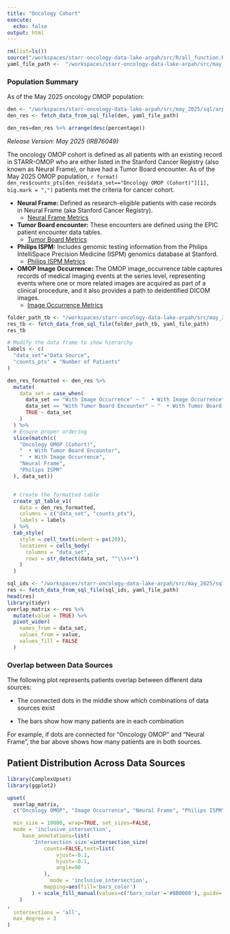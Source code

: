 ```yaml
---
title: "Oncology Cohort"
execute:
  echo: false
output: html
---
```


```r
rm(list=ls())
source("/workspaces/starr-oncology-data-lake-arpah/src/R/all_function.R", encoding = "UTF-8")
yaml_file_path <-  "/workspaces/starr-oncology-data-lake-arpah/src/may_2025/sql_params.yml"

```

### **Population Summary**
As of the May 2025 oncology OMOP population:

```r
den <- "/workspaces/starr-oncology-data-lake-arpah/src/may_2025/sql/arpah_cohort/arpah_denominators.sql"
den_res <- fetch_data_from_sql_file(den, yaml_file_path)

den_res=den_res %>% arrange(desc(percentage))
```


*Release Version: May 2025 (IRB76049)*

The oncology OMOP cohort is defined as all patients with an existing record in STARR-OMOP who are either listed in the Stanford Cancer Registry (also known as Neural Frame), or have had a Tumor Board encounter. As of the May 2025 OMOP population, `r format( den_res$counts_pts[den_res$data_set=="Oncology OMOP (Cohort)"][1], big.mark = ",")` patients met the criteria for cancer cohort.

  - **Neural Frame:** Defined as research-eligible patients with case records in Neural Frame (aka Stanford Cancer Registry).
    - [Neural Frame Metrics](neural_frame.qmd)

  - **Tumor Board encounter:** These encounters are defined using the EPIC patient encounter data tables.
    - [Tumor Board Metrics](tumor_board.qmd)

  - **Philips ISPM:** Includes genomic testing information from the Philips IntelliSpace Precision Medicine (ISPM) genomics database at Stanford.
    - [Philips ISPM Metrics](philips_metrics.qmd)

  - **OMOP Image Occurrence:** The OMOP image_occurrence table captures records of medical imaging events at the series level, representing events where one or more related images are acquired as part of a clinical procedure, and it also provides a path to deidentified DICOM images.
    - [Image Occurrence Metrics](image_occ.qmd)


```r
folder_path_tb <- "/workspaces/starr-oncology-data-lake-arpah/src/may_2025/sql/tumor_board/tumor_board_person_metrics.sql"
res_tb <- fetch_data_from_sql_file(folder_path_tb, yaml_file_path)
res_tb
```
```r
# Modify the data frame to show hierarchy
labels <- c(
  "data_set"="Data Source",
  "counts_pts" = "Number of Patients"
)

den_res_formatted <- den_res %>%
  mutate(
    data_set = case_when(
      data_set == "With Image Occurrence" ~ "  • With Image Occurrence",
      data_set == "With Tumor Board Encounter" ~ "  • With Tumor Board Encounter",
      TRUE ~ data_set
    )
  ) %>%
  # Ensure proper ordering
  slice(match(c(
    "Oncology OMOP (Cohort)",
    "  • With Tumor Board Encounter",
    "  • With Image Occurrence",
    "Neural Frame",
    "Philips ISPM"
  ), data_set))


  # Create the formatted table
  create_gt_table_v1(
    data = den_res_formatted,
    columns = c("data_set", "counts_pts"),
    labels = labels
  ) %>%
  tab_style(
    style = cell_text(indent = px(20)),
    locations = cells_body(
      columns = "data_set",
      rows = str_detect(data_set, "^\\s+•")
    )
  )
```

```r
sql_ids <- "/workspaces/starr-oncology-data-lake-arpah/src/may_2025/sql/arpah_cohort/arpah_overlap_metrics.sql"
res <- fetch_data_from_sql_file(sql_ids, yaml_file_path)
head(res)
library(tidyr)
overlap_matrix <- res %>%
  mutate(value = TRUE) %>%
  pivot_wider(
    names_from = data_set,
    values_from = value,
    values_fill = FALSE
  )
```


### Overlap between Data Sources

The following plot represents patients overlap between different data sources:

- The connected dots in the middle show which combinations of data sources exist

- The bars show how many patients are in each combination

For example, if dots are connected for "Oncology OMOP" and "Neural Frame", the bar above shows how many patients are in both sources.





## Patient Distribution Across Data Sources
```r
library(ComplexUpset)
library(ggplot2)

upset(
  overlap_matrix, 
  c("Oncology OMOP", "Image Occurrence", "Neural Frame", "Philips ISPM", "Tumor Board"),    width_ratio=0.1,

  min_size = 10000, wrap=TRUE, set_sizes=FALSE,
  mode = 'inclusive_intersection',
     base_annotations=list(
        'Intersection size'=intersection_size(
            counts=FALSE,text=list(
                vjust=-0.1,
                hjust=-0.1,
                angle=90
            ),
              mode = 'inclusive_intersection',
            mapping=aes(fill='bars_color')
        ) + scale_fill_manual(values=c('bars_color'='#8B0000'), guide='none')
    )
,
  intersections = 'all',
  max_degree = 3
)
```

